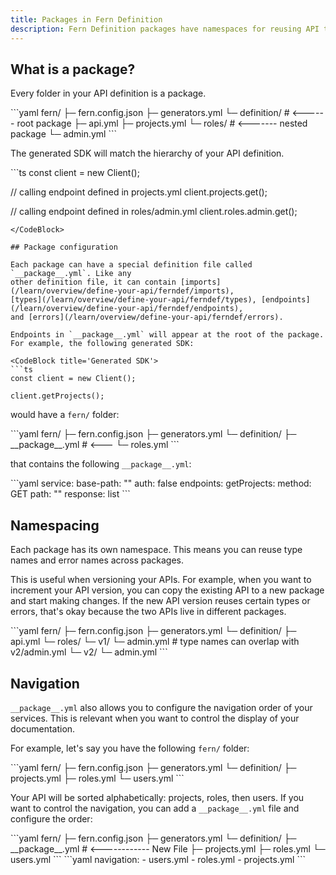 ```yaml
---
title: Packages in Fern Definition 
description: Fern Definition packages have namespaces for reusing API type and error names across packages, and can configure the order in which your docs shows services.
---
```


## What is a package?

Every folder in your API definition is a package.

<CodeBlock title='Example of package and nested package'>
```yaml
fern/
├─ fern.config.json
├─ generators.yml
└─ definition/ # <------ root package
  ├─ api.yml
  ├─ projects.yml
  └─ roles/ # <------- nested package
    └─ admin.yml
```
</CodeBlock>

The generated SDK will match the hierarchy of your API definition.

<CodeBlock title='Generated SDK'>
```ts
const client = new Client();

// calling endpoint defined in projects.yml
client.projects.get();

// calling endpoint defined in roles/admin.yml
client.roles.admin.get();
```
</CodeBlock>

## Package configuration

Each package can have a special definition file called `__package__.yml`. Like any
other definition file, it can contain [imports](/learn/overview/define-your-api/ferndef/imports),
[types](/learn/overview/define-your-api/ferndef/types), [endpoints](/learn/overview/define-your-api/ferndef/endpoints),
and [errors](/learn/overview/define-your-api/ferndef/errors).

Endpoints in `__package__.yml` will appear at the root of the package.
For example, the following generated SDK:

<CodeBlock title='Generated SDK'>
```ts
const client = new Client();

client.getProjects();
```
</CodeBlock>

would have a `fern/` folder:

<CodeBlock title='fern/'>
```yaml
fern/
├─ fern.config.json
├─ generators.yml
└─ definition/
  ├─ __package__.yml # <---
  └─ roles.yml
```
</CodeBlock>

that contains the following `__package__.yml`:

<CodeBlock title="__package__.yml">
```yaml 
service:
  base-path: ""
  auth: false
  endpoints:
    getProjects:
      method: GET
      path: ""
      response: list<Project>
```
</CodeBlock>

## Namespacing

Each package has its own namespace. This means you can reuse type names and
error names across packages.

This is useful when versioning your APIs. For example, when you want to
increment your API version, you can copy the existing API
to a new package and start making changes. If the new API version reuses
certain types or errors, that's okay because the two APIs live in different
packages.

<CodeBlock title="Versioning example">
```yaml
fern/
├─ fern.config.json
├─ generators.yml
└─ definition/
  ├─ api.yml
  └─ roles/
      └─ v1/
        └─ admin.yml # type names can overlap with v2/admin.yml
      └─ v2/
        └─ admin.yml
```
</CodeBlock>

## Navigation

`__package__.yml` also allows you to configure the navigation order
of your services. This is relevant when you want to control the display
of your documentation.

For example, let's say you have the following `fern/` folder:

<CodeBlock title='fern/'>
```yaml
fern/
├─ fern.config.json
├─ generators.yml
└─ definition/
  ├─ projects.yml
  ├─ roles.yml
  └─ users.yml
```
</CodeBlock>

Your API will be sorted alphabetically: projects, roles, then users. If you
want to control the navigation, you can add a `__package__.yml` file
and configure the order:

<CodeBlock title='fern/'>
```yaml
fern/
├─ fern.config.json
├─ generators.yml
└─ definition/
  ├─ __package__.yml # <------------ New File
  ├─ projects.yml
  ├─ roles.yml
  └─ users.yml
```
</CodeBlock>

<CodeBlock title='__package__.yml'>
```yaml
navigation: 
  - users.yml
  - roles.yml
  - projects.yml
```
</CodeBlock>